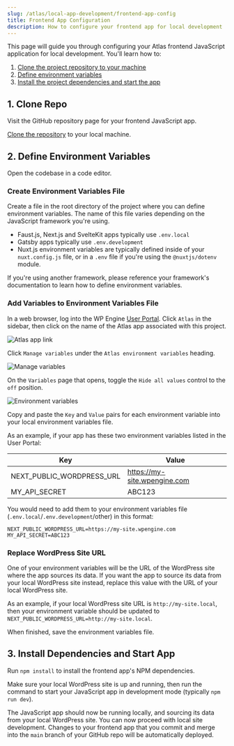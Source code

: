 ```yaml
---
slug: /atlas/local-app-development/frontend-app-config
title: Frontend App Configuration
description: How to configure your frontend app for local development
---
```


This page will guide you through configuring your Atlas frontend JavaScript application for local development. You'll learn how to:

1. [Clone the project repository to your machine](#clone-repo)
1. [Define environment variables](#define-environment-variables)
1. [Install the project dependencies and start the app](#install-dependencies-and-start-app)

## 1. Clone Repo

Visit the GitHub repository page for your frontend JavaScript app.

[Clone the repository](https://docs.github.com/en/repositories/creating-and-managing-repositories/cloning-a-repository) to your local machine.

## 2. Define Environment Variables

Open the codebase in a code editor.

### Create Environment Variables File

Create a file in the root directory of the project where you can define environment variables. The name of this file varies depending on the JavaScript framework you're using.

- Faust.js, Next.js and SvelteKit apps typically use `.env.local`
- Gatsby apps typically use `.env.development`
- Nuxt.js environment variables are typically defined inside of your `nuxt.config.js` file, or in a `.env` file if you're using the `@nuxtjs/dotenv` module.

If you're using another framework, please reference your framework's documentation to learn how to define environment variables.

### Add Variables to Environment Variables File

In a web browser, log into the WP Engine [User Portal](https://my.wpengine.com/atlas). Click `Atlas` in the sidebar, then click on the name of the Atlas app associated with this project.

![Atlas app link](../assets/img/atlas-app-link.png)

Click `Manage variables` under the `Atlas environment variables` heading.

![Manage variables](../assets/img/manage-variables.png)

On the `Variables` page that opens, toggle the `Hide all values` control to the `off` position.

![Environment variables](../assets/img/environment-variables.png)

Copy and paste the `Key` and `Value` pairs for each environment variable into your local environment variables file.

As an example, if your app has these two environment variables listed in the User Portal:

| Key                       | Value                        |
| ------------------------- | ---------------------------- |
| NEXT_PUBLIC_WORDPRESS_URL | https://my-site.wpengine.com |
| MY_API_SECRET             | ABC123                       |

You would need to add them to your environment variables file (`.env.local`/`.env.development`/other) in this format:

```
NEXT_PUBLIC_WORDPRESS_URL=https://my-site.wpengine.com
MY_API_SECRET=ABC123
```

### Replace WordPress Site URL

One of your environment variables will be the URL of the WordPress site where the app sources its data. If you want the app to source its data from your local WordPress site instead, replace this value with the URL of your local WordPress site.

As an example, if your local WordPress site URL is `http://my-site.local`, then your environment variable should be updated to `NEXT_PUBLIC_WORDPRESS_URL=http://my-site.local`.

When finished, save the environment variables file.

## 3. Install Dependencies and Start App

Run `npm install` to install the frontend app's NPM dependencies.

Make sure your local WordPress site is up and running, then run the command to start your JavaScript app in development mode (typically `npm run dev`).

The JavaScript app should now be running locally, and sourcing its data from your local WordPress site. You can now proceed with local site development. Changes to your frontend app that you commit and merge into the `main` branch of your GitHub repo will be automatically deployed.
